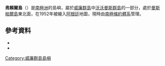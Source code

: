{{coord|64|55|S|63|55|W|source:GNIS|display=title}}

'''弗賴爾島'''（{{lang-en|Friar Island}}）是[[南極洲|南極洲]]的島嶼，屬於[[威廉群島|威廉群島]]中[[沃沃曼斯群島|沃沃曼斯群島]]的一部分，處於[[曼斯帕爾島|曼斯帕爾島]]東北面，在1952年被繪入[[阿根廷|阿根廷]]地圖，現時由[[南極條約體系|南極條約體系]]管理。

==參考資料==
*{{cite gnis | type = antarid | id = 5300| name = Friar Island | accessdate = 2012-04-09}}
*{{usgs-gazetteer|id=5300}}

{{DEFAULTSORT:Friar Island}}
[[Category:威廉群島島嶼|Category:威廉群島島嶼]]


{{WilhelmArchipelago-geo-stub}}
